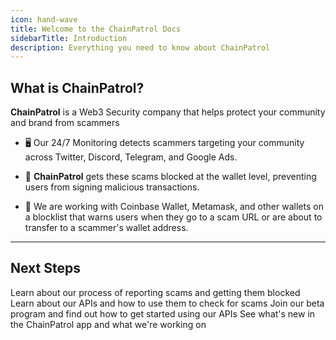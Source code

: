 ```yaml
---
icon: hand-wave
title: Welcome to the ChainPatrol Docs
sidebarTitle: Introduction
description: Everything you need to know about ChainPatrol
---
```


## What is ChainPatrol?

**ChainPatrol** is a Web3 Security company that helps protect your community and brand from scammers

- 🖥️ Our 24/7 Monitoring detects scammers targeting your community across Twitter, Discord, Telegram, and Google Ads.

- 🔐 **ChainPatrol** gets these scams blocked at the wallet level, preventing users from signing malicious transactions.

- 🤝 We are working with Coinbase Wallet, Metamask, and other wallets on a blocklist that warns users when they go to a scam URL or are about to transfer to a scammer's wallet address.

---

## Next Steps

<CardGroup cols={2}>
  <Card
    title='Reporting Flow'
    icon='user-police'
    href='/reporting-flow/overview'
  >
    Learn about our process of reporting scams and getting them blocked
  </Card>
  <Card title='API Docs' icon='book' href='/external-api/overview'>
    Learn about our APIs and how to use them to check for scams
  </Card>
  <Card title='Beta Program' icon='flask' href='/general/beta'>
    Join our beta program and find out how to get started using our APIs
  </Card>
  <Card title='Changelog' icon='rocket' href='https://chainpatrol.io/changelog'>
    See what's new in the ChainPatrol app and what we're working on
  </Card>
</CardGroup>
